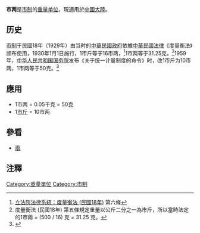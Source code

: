 '''市两'''是[[市制|市制]]的[[重量单位|重量单位]]，現適用於[[中國大陸|中國大陸]]。

== 历史 ==
[[市制|市制]]于民國18年（1929年）由当时的[[中華民國政府|中華民國政府]]依據[[中華民國法律|中華民國法律]]《度量衡法》颁布使用，1930年1月1日施行，1市斤等于16市两，<ref>[http://lis.ly.gov.tw/lghtml/lawstat/version2/01926/0192618020200.htm 立法院法律系統：度量衡法 (民國18年)] {{webarchive|url=https://web.archive.org/web/20140425025351/http://lis.ly.gov.tw/lghtml/lawstat/version2/01926/0192618020200.htm |date=2014-04-25 }} 第六條</ref>1市两等于31.25克。<ref>度量衡法 (民國18年) 第五條規定重量以公斤二分之一為市斤，所以當時法定的1市兩 = (500 / 16) 克 = 31.25 克。</ref>1959年，[[中华人民共和国国务院|中华人民共和国国务院]]发布《关于统一计量制度的命令》时，改1市斤为10市两，1市两等于50克。<ref>{{Cite web |url=http://news.xinhuanet.com/ziliao/2005-01/10/content_2440001.htm |title=存档副本 |access-date=2010-09-23 |archive-date=2010-12-06 |archive-url=https://web.archive.org/web/20101206082614/http://news.xinhuanet.com/ziliao/2005-01/10/content_2440001.htm |dead-url=no }}</ref>

== 應用 ==
* 1市两 = 0.05千克 = 50[[克|克]]
* 1[[市斤|市斤]] = 10市两

==參看==
* [[兩|兩]]

==注釋==
<references/>

{{質量單位}}

[[Category:重量單位|Category:重量單位]]
[[Category:市制|Category:市制]]